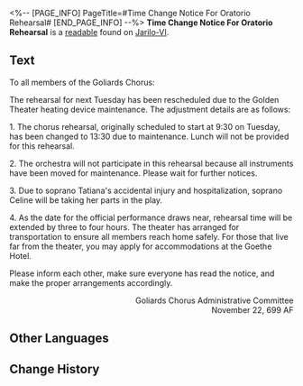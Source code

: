 <%-- [PAGE_INFO]
PageTitle=#Time Change Notice For Oratorio Rehearsal#
[END_PAGE_INFO] --%>
{{Readable Infobox
|id           = 032
|partIds      = 190140
|title        = 
|image        = Item Jarilo-VI Readable.png
|world        = Jarilo-VI
|parts        = 1
|author       = <!--to be added-->
|description  = A notice of time change for the rehearsal to ensure its members coordinate the proper arrangements.
|part1        = Time Change Notice For Oratorio Rehearsal
|source1      = {{cx|Source missing}}
|characters   = 
|factions     = 
}}
'''Time Change Notice For Oratorio Rehearsal''' is a [[readable]] found on [[Jarilo-VI]].
<!--
==Location==
{{Map Embed|<map name>|<marker id>}}
-->
==Text==
{{Size|+2|<div align="center">Time Change Notice For Oratorio Rehearsal</div>}}

To all members of the Goliards Chorus:

The rehearsal for next Tuesday has been rescheduled due to the Golden Theater heating device maintenance. The adjustment details are as follows:

1. The chorus rehearsal, originally scheduled to start at 9:30 on Tuesday, has been changed to 13:30 due to maintenance. Lunch will not be provided for this rehearsal.

2. The orchestra will not participate in this rehearsal because all instruments have been moved for maintenance. Please wait for further notices.

3. Due to soprano Tatiana's accidental injury and hospitalization, soprano Celine will be taking her parts in the play.

4. As the date for the official performance draws near, rehearsal time will be extended by three to four hours. The theater has arranged for transportation to ensure all members reach home safely. For those that live far from the theater, you may apply for accommodations at the Goethe Hotel.

Please inform each other, make sure everyone has read the notice, and make the proper arrangements accordingly.

<div align="right">Goliards Chorus Administrative Committee<br />
November 22, 699 AF</div>

<!--
==Trivia==
* 
-->
==Other Languages==
{{Other Languages
|en   = Time Change Notice For Oratorio Rehearsal
|zhs  = 关于清唱剧排练时间变更通知
|zht  = 關於清唱劇排練時間變更通知
|ja   = オラトリオのリハーサル時間の変更に関する通知
|ko   = 오라토리오 연습 시간 변경 안내
|es   = Aviso de cambio de hora del ensayo del oratorio
|fr   = Avis de changement d'horaire de répétition pour l'oratorio
|ru   = Уведомление об изменении времени репетиции оратории
|th   = ประกาศเกี่ยวกับการเปลี่ยนแปลงเวลาซ้อมของละคร Oratorio
|vi   = Thông Báo Thay Đổi Thời Gian Tập Oratorio
|de   = Ankündigung der Zeitplanänderung für die Probe des Oratoriums
|id   = Pemberitahuan tentang Perubahan Jadwal Latihan Oratorio
|pt   = Aviso de Mudança de Horário do Ensaio do Oratório
}}

==Change History==
{{Change History|1.0}}